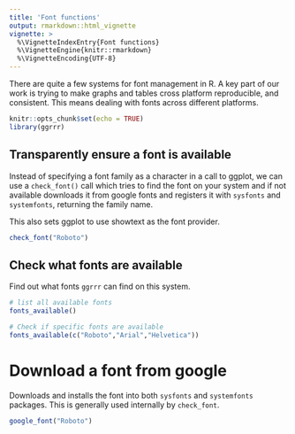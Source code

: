 ```yaml
---
title: 'Font functions'
output: rmarkdown::html_vignette
vignette: >
  %\VignetteIndexEntry{Font functions}
  %\VignetteEngine{knitr::rmarkdown}
  %\VignetteEncoding{UTF-8}
---
```

There are quite a few systems for font management in R. A key part of our work is trying to make graphs and tables cross platform reproducible, and consistent. This means
dealing with fonts across different platforms.

```r
knitr::opts_chunk$set(echo = TRUE)
library(ggrrr)
```

## Transparently ensure a font is available

Instead of specifying a font family as a character in a call to ggplot, we can use a `check_font()` call which tries to find the font on your system and if not available downloads it from google fonts and registers it with `sysfonts` and `systemfonts`, returning the family name. 

This also sets ggplot to use showtext as the font provider.

```r
check_font("Roboto")
```

## Check what fonts are available

Find out what fonts `ggrrr` can find on this system. 

```r
# list all available fonts
fonts_available()

# Check if specific fonts are available
fonts_available(c("Roboto","Arial","Helvetica"))
```

# Download a font from google

Downloads and installs the font into both `sysfonts` and `systemfonts` packages. This is generally used internally by `check_font`.

```r
google_font("Roboto")
```


